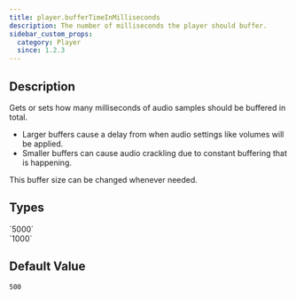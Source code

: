 ```yaml
---
title: player.bufferTimeInMilliseconds
description: The number of milliseconds the player should buffer.
sidebar_custom_props:
  category: Player
  since: 1.2.3
---
```


<SinceBadge since="1.2.3" />


## Description

Gets or sets how many milliseconds of audio samples should be buffered in total.

* Larger buffers cause a delay from when audio settings like volumes will be applied. 
* Smaller buffers can cause audio crackling due to constant buffering that is happening.

This buffer size can be changed whenever needed.

<PropertyDescription showJson={true} />

## Types

<TypeTable>
    <TypeRow type="all" name="int">
        `5000`<br />
        `1000`
    </TypeRow>
</TypeTable>

## Default Value

`500`